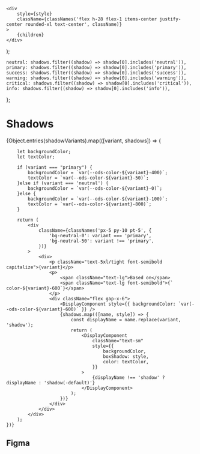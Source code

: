 
<Meta title="Design Tokens/Primitive/Shadows" />

    <div
        style={style}
        className={classNames('flex h-28 flex-1 items-center justify-center rounded-xl text-center', className)}
    >
        {children}
    </div>
);

    neutral: shadows.filter((shadow) => shadow[0].includes('neutral')),
    primary: shadows.filter((shadow) => shadow[0].includes('primary')),
    success: shadows.filter((shadow) => shadow[0].includes('success')),
    warning: shadows.filter((shadow) => shadow[0].includes('warning')),
    critical: shadows.filter((shadow) => shadow[0].includes('critical')),
    info: shadows.filter((shadow) => shadow[0].includes('info')),
};

# Shadows

<div className="flex flex-col border bg-neutral-0 text-neutral-800">
    {Object.entries(shadowVariants).map(([variant, shadows]) => {

        let backgroundColor;
        let textColor;

        if (variant === "primary") {
            backgroundColor = `var(--ods-color-${variant}-400)`;
            textColor = `var(--ods-color-${variant}-50)`;
        }else if (variant === 'neutral') {
            backgroundColor = `var(--ods-color-${variant}-0)`;
        }else {
            backgroundColor = `var(--ods-color-${variant}-100)`;
            textColor = `var(--ods-color-${variant}-800)`;
        }

        return (
            <div
                className={classNames('px-5 py-10 pt-5', {
                    'bg-neutral-0': variant === 'primary',
                    'bg-neutral-50': variant !== 'primary',
                })}
            >
                <div>
                    <p className="text-5xl/tight font-semibold capitalize">{variant}</p>
                    <p>
                        <span className="text-lg">Based on</span>
                        <span className="text-lg font-semibold">{` color-${variant}-600`}</span>
                    </p>
                    <div className="flex gap-x-6">
                        <DisplayComponent style={{ backgroundColor: `var(--ods-color-${variant}-600)` }} />
                        {shadows.map(([name, style]) => {
                            const displayName = name.replace(variant, 'shadow');
                            return (
                                <DisplayComponent
                                    className="text-sm"
                                    style={{
                                        backgroundColor,
                                        boxShadow: style,
                                        color: textColor,
                                    }}
                                >
                                    {displayName !== 'shadow' ? displayName : 'shadow(-default)'}
                                </DisplayComponent>
                            );
                        })}
                    </div>
                </div>
            </div>
        );
    })}

</div>

## Figma

<Figma url="https://www.figma.com/file/jfKRr1V9evJUp1uBeyP3Zz/v1.0.0?type=design&node-id=8874-14149&mode=dev" />
